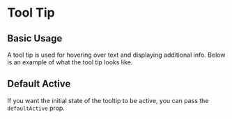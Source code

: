 
<Meta of={TooltipStories} />

# Tool Tip

## Basic Usage

<Controls />

A tool tip is used for hovering over text and displaying additional info. Below is an example of what the tool tip looks like.

<Canvas of={TooltipStories.BasicUsage} />

<RenderHtmlMarkup of={TooltipStories.BasicUsage} />

## Default Active

If you want the initial state of the tooltip to be active, you can pass the `defaultActive` prop.

<Canvas of={TooltipStories.DefaultActive} />

<RenderHtmlMarkup of={TooltipStories.DefaultActive} />
